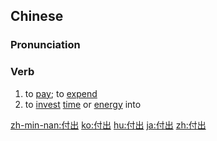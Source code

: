 ==Chinese==
{{zh-forms}}

===Pronunciation===
{{zh-pron
|m=fùchū
|c=fu6 ceot1
|cat=v
}}

===Verb===
{{zh-verb}}

# to [[pay]]; to [[expend]]
# to [[invest]] [[time]] or [[energy]] into

{{zh-cat|Advanced}}

[[zh-min-nan:付出]]
[[ko:付出]]
[[hu:付出]]
[[ja:付出]]
[[zh:付出]]